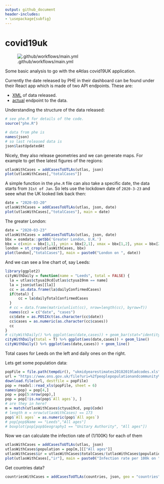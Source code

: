 ```yaml
---
output: github_document
header-includes:
- \usepackage{subfig}
---
```


# covid19uk 
![.github/workflows/main.yml](https://github.com/layik/covid19uk/workflows/.github/workflows/main.yml/badge.svg)

Some basic analysis to go with the eAtlas covid19UK application.

Currently the date released by PHE in their dashboard can be found under their React app which is made of two API endpoints. These are:

* [XML](https://publicdashacc.blob.core.windows.net/publicdata?restype=container&comp=list) of data released.
* [actual](https://c19pub.azureedge.net/) endpoint to the data.

Understanding the structure of the data released:
```r
# see phe.R for details of the code.
source("phe.R")
```
```r
# data from phe is
names(json)
# so last released data is
json$lastUpdatedAt
```


Nicely, they also release geometries and we can generate maps. For example to get thee latest figures of the regions:
```r
utlasWithCases = addCasesToUTLAs(utlas, json)
plot(utlasWithCases[,"totalCases"])
```

A simple function in the `phe.R` file can also take a specific date, the data starts from `31st of Jan`. So lets use the lockdown date of `2020-3-23` and seee what the UK looked liek back then:

```r
date = "2020-03-20"
utlasWithCases = addCasesToUTLAs(utlas, json, date)
plot(utlasWithCases[,"totalCases"], main = date)
```

The greater London:
```r
date = "2020-03-23"
utlasWithCases = addCasesToUTLAs(utlas, json, date)
bbx = osmdata::getbb('Greater London, U.K.') 
bbx = c(xmin = bbx[1,1], ymin = bbx[2,1], xmax = bbx[1,2], ymax = bbx[2,2])
london = st_crop(utlasWithCases, bbx)
plot(london[,"totalCases"], main = paste0("London on ", date))

```

And we can see a line chart of, say Leeds:
```r
library(ggplot2)
cityWithDaily = function(name = "Leeds", total = FALSE) {
  la = utlas$ctyua19cd[utlas$ctyua19nm == name]
  la = json$utlas[[la]]
  cc = as.data.frame(la$dailyConfirmedCases)
  if(total) {
      cc = la$dailyTotalConfirmedCases
  }
  # cc = data.frame(matrix(unlist(cc), nrow=length(cc), byrow=T))
  names(cc) = c("date", "cases")
  cc$date = as.POSIXct(as.character(cc$date))
  cc$cases = as.numeric(as.character(cc$cases))
  cc
}
# cityWithDaily() %>% ggplot(aes(date,cases)) + geom_bar(stat="identity")
cityWithDaily(total = T) %>% ggplot(aes(date,cases)) + geom_line()
cityWithDaily() %>% ggplot(aes(date,cases)) + geom_line()

```
Total cases for Leeds on the left and daily ones on the right.

Lets get some population data:
```r
popFile = file.path(tempdir(), "ukmidyearestimates20182019ladcodes.xls")
url = "https://www.ons.gov.uk/file?uri=%2fpeoplepopulationandcommunity%2fpopulationandmigration%2fpopulationestimates%2fdatasets%2fpopulationestimatesforukenglandandwalesscotlandandnorthernireland%2fmid20182019laboundaries/ukmidyearestimates20182019ladcodes.xls"
download.file(url, destfile = popFile)
pop = readxl::read_xls(popFile, sheet = 6)
names(pop) = pop[4,]
pop = pop[5:nrow(pop),]
pop = pop[!is.na(pop$`All ages`), ]
# are they in here?
m = match(utlasWithCases$ctyua19cd, pop$Code)
# length m = nrow(utlasWithCases) == 173
pop$`All ages` = as.numeric(pop$`All ages`)
# pop[pop$Name == "Leeds","All ages"]
# boxplot(pop[pop$Geography1 == "Unitary Authority", "All ages"])
```

Now we can calculate the infection rate of (1/100K) for each of them
```r
utlasWithCases = addCasesToUTLAs(utlas, json)
utlasWithCases$population = pop[m,][["All ages"]]
utlasWithCases$ir = utlasWithCases$totalCases/(utlasWithCases$population/1e5)
plot(utlasWithCases[,"ir"], main = paste0("Infection rate per 100k on ", Sys.Date()))
```

Get countries data?
```r
countriesWithCases = addCasesToUTLAs(countries, json, geo = "countries")
```



